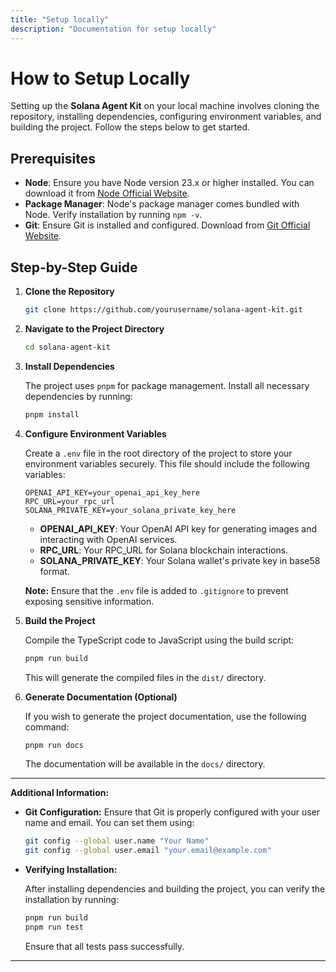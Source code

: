 ```yaml
---
title: "Setup locally"
description: "Documentation for setup locally"
---
```


# How to Setup Locally

Setting up the **Solana Agent Kit** on your local machine involves cloning the repository, installing dependencies, configuring environment variables, and building the project. Follow the steps below to get started.

## Prerequisites

- **Node**: Ensure you have Node version 23.x or higher installed. You can download it from [Node Official Website](https://nodejs.org/).
- **Package Manager**: Node's package manager comes bundled with Node. Verify installation by running `npm -v`.
- **Git**: Ensure Git is installed and configured. Download from [Git Official Website](https://git-scm.com/).

## Step-by-Step Guide

1. **Clone the Repository**
   ```bash
   git clone https://github.com/yourusername/solana-agent-kit.git
   ```

2. **Navigate to the Project Directory**
   ```bash
   cd solana-agent-kit
   ```

3. **Install Dependencies**

   The project uses `pnpm` for package management. Install all necessary dependencies by running:
   ```bash
   pnpm install
   ```

4. **Configure Environment Variables**

   Create a `.env` file in the root directory of the project to store your environment variables securely. This file should include the following variables:
   ```env
   OPENAI_API_KEY=your_openai_api_key_here
   RPC_URL=your_rpc_url
   SOLANA_PRIVATE_KEY=your_solana_private_key_here
   ```

   - **OPENAI_API_KEY**: Your OpenAI API key for generating images and interacting with OpenAI services.
   - **RPC_URL**: Your RPC_URL for Solana blockchain interactions.
   - **SOLANA_PRIVATE_KEY**: Your Solana wallet's private key in base58 format.

   **Note:** Ensure that the `.env` file is added to `.gitignore` to prevent exposing sensitive information.

5. **Build the Project**

   Compile the TypeScript code to JavaScript using the build script:
   ```bash
   pnpm run build
   ```

   This will generate the compiled files in the `dist/` directory.

6. **Generate Documentation (Optional)**

   If you wish to generate the project documentation, use the following command:
   ```bash
   pnpm run docs
   ```

   The documentation will be available in the `docs/` directory.

---

**Additional Information:**

- **Git Configuration:** Ensure that Git is properly configured with your user name and email. You can set them using:
  ```bash
  git config --global user.name "Your Name"
  git config --global user.email "your.email@example.com"
  ```

- **Verifying Installation:**

  After installing dependencies and building the project, you can verify the installation by running:
  ```bash
  pnpm run build
  pnpm run test
  ```

  Ensure that all tests pass successfully.

--- 